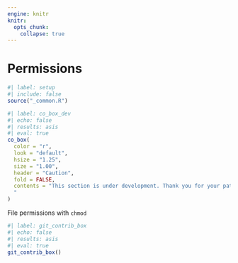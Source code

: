 ```yaml
---
engine: knitr
knitr:
  opts_chunk: 
    collapse: true
---
```


# Permissions {#sec-perms}

```r
#| label: setup
#| include: false
source("_common.R")
```

```r
#| label: co_box_dev
#| echo: false
#| results: asis
#| eval: true
co_box(
  color = "r",
  look = "default", 
  hsize = "1.25", 
  size = "1.00", 
  header = "Caution", 
  fold = FALSE,
  contents = "This section is under development. Thank you for your patience.
  "
)
```

File permissions with `chmod`


```r
#| label: git_contrib_box
#| echo: false
#| results: asis
#| eval: true
git_contrib_box()
```
